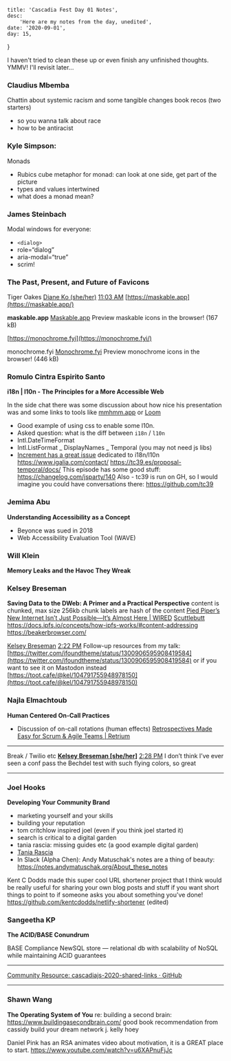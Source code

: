 

    title: 'Cascadia Fest Day 01 Notes',
    desc:
        'Here are my notes from the day, unedited',
    date: '2020-09-01',
    day: 15,
}



I haven't tried to clean these up or even finish any unfinished thoughts. YMMV!
I'll revisit later...

### Claudius Mbemba

Chattin about systemic racism and some tangible changes book recos (two
starters)

-   so you wanna talk about race
-   how to be antiracist

### Kyle Simpson:

Monads

-   Rubics cube metaphor for monad: can look at one side, get part of the
    picture
-   types and values intertwined
-   what does a monad mean?

### James Steinbach

Modal windows for everyone:

-   `<dialog>`
-   role=“dialog”
-   aria-modal=“true”
-   scrim!

### The Past, Present, and Future of Favicons

Tiger Oakes [Diane Ko (she/her)](https://app.slack.com/team/UB850BWMC)
[11:03 AM](https://cascadiajs.slack.com/archives/C016GNFPD6K/p1598983386399700)
[https://maskable.app](https://maskable.app/)

**maskable.app** [Maskable.app](https://maskable.app/) Preview maskable icons in
the browser! (167 kB)

[https://monochrome.fyi](https://monochrome.fyi/)

monochrome.fyi [Monochrome.fyi](https://monochrome.fyi/) Preview monochrome
icons in the browser! (446 kB)

### Romulo Cintra Espirito Santo

**i18n | l10n - The Principles for a More Accessible Web**

In the side chat there was some discussion about how nice his presentation was
and some links to tools like [mmhmm.app](https://www.mmhmm.app/) or
[Loom](http://loom.com/)

-   Good example of using css to enable some l10n.
-   Asked question: what is the diff between `i18n` / `l10n`
-   Intl.DateTimeFormat
-   Intl.ListFormat _ DisplayNames _ Temporal (you may not need js libs)
-   [Increment has a great issue](https://increment.com/internationalization/)
    dedicated to i18n/l10n  
    https://www.igalia.com/contact/ https://tc39.es/proposal-temporal/docs/ This
    episode has some good stuff: https://changelog.com/jsparty/140 Also - tc39
    is run on GH, so I would imagine you could have conversations there:
    https://github.com/tc39

### Jemima Abu

**Understanding Accessibility as a Concept**

-   Beyonce was sued in 2018
-   Web Accessibility Evaluation Tool (WAVE)

### Will Klein

**Memory Leaks and the Havoc They Wreak**

### Kelsey Breseman

**Saving Data to the DWeb: A Primer and a Practical Perspective** content is
chunked, max size 256kb chunk labels are hash of the content
[Pied Piper’s New Internet Isn’t Just Possible—It’s Almost Here | WIRED](https://www.wired.com/2017/06/pied-pipers-new-internet-isnt-just-possible-almost/)
[Scuttlebutt](https://scuttlebutt.nz/%0A)
https://docs.ipfs.io/concepts/how-ipfs-works/#content-addressing
https://beakerbrowser.com/

[Kelsey Breseman](https://app.slack.com/team/UBD1UE1GD)
[2:22 PM](https://cascadiajs.slack.com/archives/C016GNFPD6K/p1598995357272500)
Follow-up resources from my talk:
[https://twitter.com/ifoundtheme/status/1300906595908419584](https://twitter.com/ifoundtheme/status/1300906595908419584)
or if you want to see it on Mastodon instead
[https://toot.cafe/@kel/104791755948978150](https://toot.cafe/@kel/104791755948978150)

### Najla Elmachtoub

**Human Centered On-Call Practices**

-   Discussion of on-call rotations (human effects)
    [Retrospectives Made Easy for Scrum & Agile Teams | Retrium](https://www.retrium.com)

---

Break / Twilio etc
**[Kelsey Breseman [she/her]](https://app.slack.com/team/UBD1UE1GD)**
[2:28 PM](https://cascadiajs.slack.com/archives/C0XRSNJC8/p1598995714370400) I
don’t think I’ve ever seen a conf pass the Bechdel test with such flying colors,
so great

---

### Joel Hooks

**Developing Your Community Brand**

-   marketing yourself and your skills
-   building your reputation
-   tom critchlow inspired joel (even if you think joel started it)
-   search is critical to a digital garden
-   tania rascia: missing guides etc (a good example digital garden)
-   [Tania Rascia](https://www.taniarascia.com/%0A)
-   In Slack (Alpha Chen): Andy Matuschak's notes are a thing of beauty:
    https://notes.andymatuschak.org/About_these_notes

Kent C Dodds made this super cool URL shortener project that I think would be
really useful for sharing your own blog posts and stuff if you want short things
to point to if someone asks you about something you've done!
https://github.com/kentcdodds/netlify-shortener (edited)

### Sangeetha KP

**The ACID/BASE Conundrum**

BASE Compliance NewSQL store — relational db with scalability of NoSQL while
maintaining ACID guarantees

---

[Community Resource: cascadiajs-2020-shared-links · GitHub](https://gist.github.com/JessicaG/c0beee4ac6d9e5e153ef40767dd558f8)

---

### Shawn Wang

**The Operating System of You** re: building a second brain:
https://www.buildingasecondbrain.com/ good book recommendation from cassidy
build your dream network j. kelly hoey

Daniel Pink has an RSA animates video about motivation, it is a GREAT place to
start. https://www.youtube.com/watch?v=u6XAPnuFjJc

